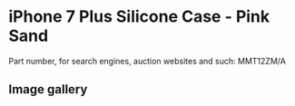# iPhone 7 Plus Silicone Case - Pink Sand

Part number, for search engines, auction websites and such: MMT12ZM/A

## Image gallery

<div style={{ width: "768px" }}>
  <GalleryComponent
    images={[
      {
        original: "/everysource/MMT12",
        thumbnail: "/everypreview/MMT12",
      },
      {
        original: "/everysource/MMT12_AV1_GOLD",
        thumbnail: "/everypreview/MMT12_AV1_GOLD",
      },
      {
        original: "/everysource/MMT12_AV1_JET_BLACK",
        thumbnail: "/everypreview/MMT12_AV1_JET_BLACK",
      },
      {
        original: "/everysource/MMT12_AV1_RED",
        thumbnail: "/everypreview/MMT12_AV1_RED",
      },
      {
        original: "/everysource/MMT12_AV1_SILVER",
        thumbnail: "/everypreview/MMT12_AV1_SILVER",
      },
      {
        original: "/everysource/MMT12_AV2",
        thumbnail: "/everypreview/MMT12_AV2",
      }
    ]}
  />
</div>